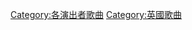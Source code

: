 {{main|乔治·迈克尔}}
{{DEFAULTSORT:Michael, George}}

[[Category:各演出者歌曲|Category:各演出者歌曲]]
[[Category:英國歌曲|Category:英國歌曲]]